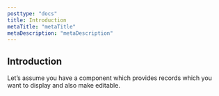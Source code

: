 ```yaml
---
posttype: "docs"
title: Introduction
metaTitle: "metaTitle"
metaDescription: "metaDescription"
---
```


## Introduction

Let’s assume you have a component which provides records which you want to display and also make editable.
